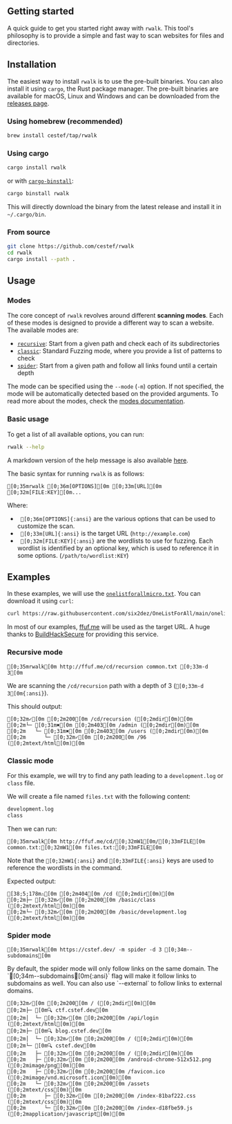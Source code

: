 
## Getting started

A quick guide to get you started right away with `rwalk`. This tool's philosophy is to provide a simple and fast way to scan websites for files and directories.

## Installation

The easiest way to install `rwalk` is to use the pre-built binaries. You can also install it using `cargo`, the Rust package manager.
The pre-built binaries are available for macOS, Linux and Windows and can be downloaded from the [releases page](https://github.com/cestef/rwalk/releases).

### Using homebrew (recommended)

```bash copy
brew install cestef/tap/rwalk
```

### Using cargo

```bash copy
cargo install rwalk
```

or with [`cargo-binstall`](https://github.com/cargo-bins/cargo-binstall):

```bash copy
cargo binstall rwalk
```

This will directly download the binary from the latest release and install it in `~/.cargo/bin`.

### From source

```bash copy
git clone https://github.com/cestef/rwalk
cd rwalk
cargo install --path .
```

## Usage

### Modes

The core concept of `rwalk` revolves around different **scanning modes**. Each of these modes is designed to provide a different way to scan a website. The available modes are:

-   [`recursive`](./modes.md#recursive): Start from a given path and check each of its subdirectories
-   [`classic`](./modes.md#classic): Standard Fuzzing mode, where you provide a list of patterns to check
-   [`spider`](./modes.md#spider): Start from a given path and follow all links found until a certain depth

The mode can be specified using the `--mode` (`-m`) option. If not specified, the mode will be automatically detected based on the provided arguments. To read more about the modes, check the [modes documentation](./modes.md).

### Basic usage

To get a list of all available options, you can run:

```bash copy
rwalk --help
```

A markdown version of the help message is also available [here](./options.md).

The basic syntax for running `rwalk` is as follows:

```ansi
[0;35mrwalk [0;36m[OPTIONS][0m [0;33m[URL][0m [0;32m[FILE:KEY][0m...
```

Where:

-   ` [0;36m[OPTIONS]{:ansi}` are the various options that can be used to customize the scan.
-   ` [0;33m[URL]{:ansi}` is the target URL (`http://example.com`)
-   ` [0;32m[FILE:KEY]{:ansi}` are the wordlists to use for fuzzing. Each wordlist is identified by an optional key, which is used to reference it in some options. (`/path/to/wordlist:KEY`)

## Examples

In these examples, we will use the [`onelistforallmicro.txt`](https://raw.githubusercontent.com/six2dez/OneListForAll/main/onelistforallmicro.txt).
You can download it using `curl`:

```bash copy
curl https://raw.githubusercontent.com/six2dez/OneListForAll/main/onelistforallmicro.txt -o common.txt
```

In most of our examples, [ffuf.me](http://ffuf.me) will be used as the target URL. A huge thanks to [BuildHackSecure](https://github.com/BuildHackSecure/ffufme) for providing this service.

### Recursive mode

```ansi
[0;35mrwalk[0m http://ffuf.me/cd/recursion common.txt [0;33m-d 3[0m
```

We are scanning the `/cd/recursion` path with a depth of 3 (`[0;33m-d 3[0m{:ansi}`).

This should output:

```ansi
[0;32m✓[0m [0;2m200[0m /cd/recursion ([0;2mdir[0m)[0m
[0;2m└─ [0;31m✖[0m [0;2m403[0m /admin ([0;2mdir[0m)[0m
[0;2m   └─ [0;31m✖[0m [0;2m403[0m /users ([0;2mdir[0m)[0m
[0;2m      └─ [0;32m✓[0m [0;2m200[0m /96 ([0;2mtext/html[0m)[0m
```

### Classic mode

For this example, we will try to find any path leading to a `development.log` or `class` file.

We will create a file named `files.txt` with the following content:

```txt copy
development.log
class
```

Then we can run:

```ansi
[0;35mrwalk[0m http://ffuf.me/cd/[0;32mW1[0m/[0;33mFILE[0m common.txt:[0;32mW1[0m files.txt:[0;33mFILE[0m
```

Note that the `[0;32mW1{:ansi}` and `[0;33mFILE{:ansi}` keys are used to reference the wordlists in the command.

Expected output:

```ansi
[38;5;178m⚠[0m [0;2m404[0m /cd ([0;2mdir[0m)[0m
[0;2m├─ [0;32m✓[0m [0;2m200[0m /basic/class ([0;2mtext/html[0m)[0m
[0;2m└─ [0;32m✓[0m [0;2m200[0m /basic/development.log ([0;2mtext/html[0m)[0m
```

### Spider mode

```ansi
[0;35mrwalk[0m https://cstef.dev/ -m spider -d 3 [0;34m--subdomains[0m
```


<Callout>
    By default, the spider mode will only follow links on the same domain. The `[0;34m--subdomains[0m{:ansi}` flag will make it follow links to subdomains as well. You can also use `--external` to follow links to external domains.
</Callout>

```ansi
[0;32m✓[0m [0;2m200[0m / ([0;2mdir[0m)[0m
[0;2m├─ [0m🔍 ctf.cstef.dev[0m
[0;2m│  └─ [0;32m✓[0m [0;2m200[0m /api/login ([0;2mtext/html[0m)[0m
[0;2m├─ [0m🔍 blog.cstef.dev[0m
[0;2m│  └─ [0;32m✓[0m [0;2m200[0m / ([0;2mdir[0m)[0m
[0;2m└─ [0m🔍 cstef.dev[0m
[0;2m   ├─ [0;32m✓[0m [0;2m200[0m / ([0;2mdir[0m)[0m
[0;2m   ├─ [0;32m✓[0m [0;2m200[0m /android-chrome-512x512.png ([0;2mimage/png[0m)[0m
[0;2m   ├─ [0;32m✓[0m [0;2m200[0m /favicon.ico ([0;2mimage/vnd.microsoft.icon[0m)[0m
[0;2m   └─ [0;32m✓[0m [0;2m200[0m /assets ([0;2mtext/css[0m)[0m
[0;2m      ├─ [0;32m✓[0m [0;2m200[0m /index-81baf222.css ([0;2mtext/css[0m)[0m
[0;2m      └─ [0;32m✓[0m [0;2m200[0m /index-d18fbe59.js ([0;2mapplication/javascript[0m)[0m
```
